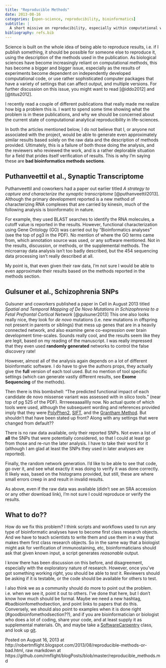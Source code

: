 ```yaml
---
title: "Reproducible Methods"
date: 2013-08-16
categories: [open-science, reproducibility, bioinformatics]
subtitle: |
  A short missive on reproducibility, especially within computational work.
bibliography: refs.bib
---
```


Science is built on the whole idea of being able to reproduce results, i.e. if I publish something, it should be possible for someone else to reproduce it, using the description of the methods used in the publication. As biological sciences have become increasingly reliant on computational methods, this has become a bigger and bigger issue, especially as the results of experiments become dependent on independently developed computational code, or use rather sophisticated computer packages that have a variety of settings that can affect output, and multiple versions. For further discussion on this issue, you might want to read [@iddo2012] and [@titus2012].

I recently read a couple of different publications that really made me realize how big a problem this is. I want to spend some time showing what the problem is in these publications, and why we should be concerned about the current state of computational analytical reproducibility in life-sciences.

In both the articles mentioned below, I do not believe that I, or anyone not associated with the project, would be able to generate even approximately similar results based solely on the raw data and the description of methods provided. Ultimately, this is a failure of both those doing the analysis, and the reviewers who reviewed the work, and is a rather deplorable situation for a field that prides itself verification of results. This is why I'm saying these are **bad bioinformatics methods sections**.

## Puthanveettil et al., Synaptic Transcriptome

Puthanveettil and coworkers had a paper out earlier titled *A strategy to capture and characterize the synaptic transcriptome* [@puthanveettil2013]. Although the primary development reported is a new method of characterizing RNA complexes that are carried by kinesin, much of the following analysis is bioinformatic in nature.

For example, they used BLAST searches to identify the RNA molecules, a cutoff value is reported in the results. However, functional characterization using Gene Ontology (GO) was carried out by "Bioinformatics analyses" (see the top of pg3 in the PDF). No mention of where the GO terms came from, which annotation source was used, or any software mentioned. Not in the results, discussion, or methods, or the supplemental methods. The microarray data analysis isn't too badly described, but the 454 sequencing data processing isn't really described at all.

My point is, that even given their raw data, I'm not sure I would be able to even approximate their results based on the methods reported in the methods section.

## Gulsuner et al., Schizophrenia SNPs

Gulsuner and coworkers published a paper in Cell in August 2013 titled *Spatial and Temporal Mapping of De Novo Mutations in Schizophrenia to a Fetal Prefrontal Cortical Network* [@gulsuner2013] This one also looks really nice, they look for *de novo* mutations (i.e. new mutations in offspring not present in parents or siblings) that mess up genes that are in a heavily connected network, and also examine gene co-expression over brain development time-scales. Sounds really cool, and the results seem like they are legit, based on my reading of the manuscript. I was really impressed that they even used **randomly generated** networks to control the false discovery rate!

However, almost all of the analysis again depends on a lot of different bioinformatic software. I do have to give the authors props, they actually give the **full** version of each tool used. But no mention of tool specific settings (which can generate vastly different results, see **Exome Sequencing** of the methods).

Then there is this bombshell: "The predicted functional impact of each candidate de novo missense variant was assessed with in silico tools." (near top of pg 525 of the PDF). Rrrreeeaaaalllly now. No actual quote of which tools were used, although the subsequent wording and references provided imply that they were [PolyPhen2](http://www.nature.com/nmeth/journal/v7/n4/full/nmeth0410-248.html), [SIFT](http://sift.jcvi.org/), and the [Grantham Method](http://www.sciencemag.org/content/185/4154/862.long). But shouldn't that have been stated up front? Along with any settings that were changed from default??

There is no raw data available, only their reported SNPs. Not even a list of **all** the SNPs that were potentially considered, so that I could at least go from those and re-run the later analysis. I have to take their word for it (although I am glad at least the SNPs they used in later analyses are reported). 

Finally, the random network generation. I'd like to be able to see that code, go over it, and see what exactly it was doing to verify it was done correctly. It likely was, based on the histograms provided, but still, these are where small errors creep in and result in invalid results.

As above, even if the raw data was available (didn't see an SRA accession or any other download link), I'm not sure I could reproduce or verify the results.

## What to do??

How do we fix this problem? I think scripts and workflows used to run any type of bioinformatic analyses have to become first class research objects. And we have to teach scientists to write them and use them in a way that makes them first class research objects. So in the same way that a biologist might ask for verification of immunostaining, etc, bioinformaticians should ask that given known input, a script generates *reasonable* output. 

I know there has been discussion on this before, and disagreement, especially with the exploratory nature of research. However, once you've got something working *right*, you should be able to *test* it. Reviewers should be asking if it is testable, or the code should be available for others to test.

I also think we as a community should do more to point out the problem. i.e. when we see it, point it out to others. I've done that here, but I don't know how much should be formal. Maybe we need a new hashtag, #badbioinfomethodsection, and point links to papers that do this. Conversely, we should also point to examples when it is done right (#goodbioinfomethodsection??), and if you are bioinformatician or biologist who does a lot of coding, share your code, and at least supply it as supplemental materials. Oh, and maybe take a [SoftwareCarpentry](http://softwarecarpentry.org) class, and look up [git](http://git-scm.com/).


Posted on August 16, 2013 at http://robertmflight.blogspot.com/2013/08/reproducible-methods-or-bad.html, raw markdown at https://github.com/rmflight/blogPosts/blob/master/reproducible_methods.md
